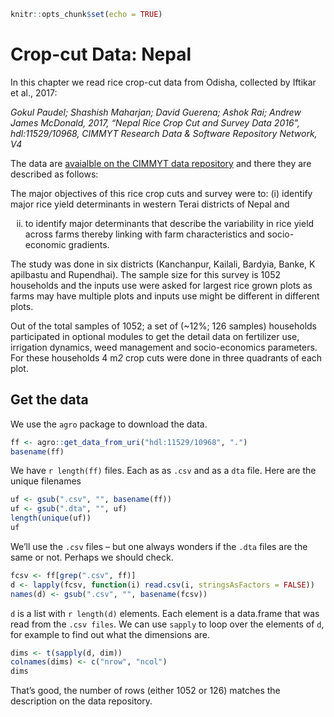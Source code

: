 ```r
knitr::opts_chunk$set(echo = TRUE)
```

# Crop-cut Data: Nepal 

In this chapter we read rice crop-cut data from Odisha, collected by Iftikar et al., 2017:

*Gokul Paudel; Shashish Maharjan; David Guerena; Ashok Rai; Andrew James McDonald, 2017, "Nepal Rice Crop Cut and Survey Data 2016", hdl:11529/10968, CIMMYT Research Data & Software Repository Network, V4*

The data are [avaialble on the CIMMYT data repository](https://data.cimmyt.org/dataset.xhtml?persistentId=hdl:11529/10968) and there they are described as follows: 

The major objectives of this rice crop cuts and survey were to:
(i) identify major rice yield determinants in western Terai districts of Nepal and

(ii) to identify major determinants that describe the variability in rice yield across farms thereby linking with farm characteristics and socio-economic gradients.

The study was done in six districts (Kanchanpur, Kailali, Bardyia, Banke, K apilbastu and Rupendhai). 
The sample size for this survey is 1052 households and the inputs use were asked for largest rice grown plots as farms may have multiple plots and inputs use might be different in different plots. 

Out of the total samples of 1052; a set of (~12%; 126 samples) households participated in optional modules to get the detail data on fertilizer use, irrigation dynamics, weed management and socio-economics parameters. For these households 4 m*2* crop cuts were done in three quadrants of each plot.


## Get the data

We use the `agro` package to download the data.
```r
ff <- agro::get_data_from_uri("hdl:11529/10968", ".")
basename(ff)
```

We have `r length(ff)` files. Each as as `.csv` and as a `dta` file. Here are the unique filenames

```r
uf <- gsub(".csv", "", basename(ff))
uf <- gsub(".dta", "", uf)
length(unique(uf))
uf
```

We'll use the `.csv` files -- but one always wonders if the `.dta` files are the same or not. Perhaps we should check.

```r
fcsv <- ff[grep(".csv", ff)]
d <- lapply(fcsv, function(i) read.csv(i, stringsAsFactors = FALSE))
names(d) <- gsub(".csv", "", basename(fcsv))
```

`d` is a list with `r length(d)` elements. Each element is a data.frame that was read from the `.csv files`. We can use `sapply` to loop over the elements of `d`, for example to find out what the dimensions are. 

```r
dims <- t(sapply(d, dim))
colnames(dims) <- c("nrow", "ncol")
dims
```

That's good, the number of rows (either 1052 or 126) matches the description on the data repository. 

